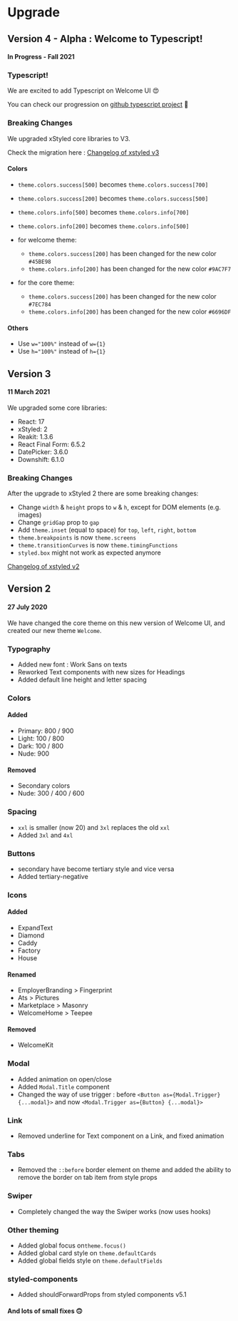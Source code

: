 # Upgrade

## Version 4 - Alpha : Welcome to Typescript!

#### In Progress - Fall 2021

### Typescript!

We are excited to add Typescript on Welcome UI 😍

You can check our progression on [github typescript project](https://github.com/WTTJ/welcome-ui/projects/1) 👀

### Breaking Changes

We upgraded xStyled core libraries to V3.

Check the migration here : [Changelog of xstyled v3](https://xstyled.dev/docs/upgrade-guide/)

#### Colors

- `theme.colors.success[500]` becomes `theme.colors.success[700]`
- `theme.colors.success[200]` becomes `theme.colors.success[500]`
- `theme.colors.info[500]` becomes `theme.colors.info[700]`
- `theme.colors.info[200]` becomes `theme.colors.info[500]`

- for welcome theme:

  - `theme.colors.success[200]` has been changed for the new color `#45BE98`
  - `theme.colors.info[200]` has been changed for the new color `#9AC7F7`

- for the core theme:

  - `theme.colors.success[200]` has been changed for the new color `#7EC784`
  - `theme.colors.info[200]` has been changed for the new color `#6696DF`

#### Others

- Use `w="100%"` instead of `w={1}`
- Use `h="100%"` instead of `h={1}`

## Version 3

#### 11 March 2021

We upgraded some core libraries:

- React: 17
- xStyled: 2
- Reakit: 1.3.6
- React Final Form: 6.5.2
- DatePicker: 3.6.0
- Downshift: 6.1.0

### Breaking Changes

After the upgrade to xStyled 2 there are some breaking changes:

- Change `width` & `height` props to `w` & `h`, except for DOM elements (e.g. images)
- Change `gridGap` prop to `gap`
- Add `theme.inset` (equal to space) for `top`, `left`, `right`, `bottom`
- `theme.breakpoints` is now `theme.screens`
- `theme.transitionCurves` is now `theme.timingFunctions`
- `styled.box` might not work as expected anymore

[Changelog of xstyled v2](https://xstyled.dev/docs/upgrade-guide/)

## Version 2

#### 27 July 2020

We have changed the core theme on this new version of Welcome UI, and created our new theme `Welcome`.

### Typography

- Added new font : Work Sans on texts
- Reworked Text components with new sizes for Headings
- Added default line height and letter spacing

### Colors

#### Added

- Primary: 800 / 900
- Light: 100 / 800
- Dark: 100 / 800
- Nude: 900

#### Removed

- Secondary colors
- Nude: 300 / 400 / 600

### Spacing

- `xxl` is smaller (now 20) and `3xl` replaces the old `xxl`
- Added `3xl` and `4xl`

### Buttons

- secondary have become tertiary style and vice versa
- Added tertiary-negative

### Icons

#### Added

- ExpandText
- Diamond
- Caddy
- Factory
- House

#### Renamed

- EmployerBranding > Fingerprint
- Ats > Pictures
- Marketplace > Masonry
- WelcomeHome > Teepee

#### Removed

- WelcomeKit

### Modal

- Added animation on open/close
- Added `Modal.Title` component
- Changed the way of use trigger : before `<Button as={Modal.Trigger} {...modal}>` and now `<Modal.Trigger as={Button} {...modal}>`

### Link

- Removed underline for Text component on a Link, and fixed animation

### Tabs

- Removed the `::before` border element on theme and added the ability to remove the border on tab item from style props

### Swiper

- Completely changed the way the Swiper works (now uses hooks)

### Other theming

- Added global focus on`theme.focus()`
- Added global card style on `theme.defaultCards`
- Added global fields style on `theme.defaultFields`

### styled-components

- Added shouldForwardProps from styled components v5.1

#### And lots of small fixes 🙃
